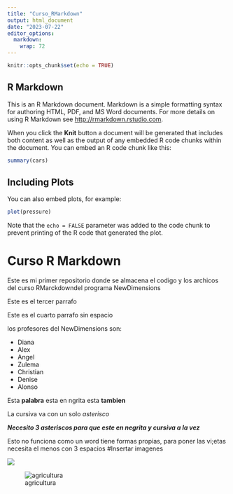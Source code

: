 ```yaml
---
title: "Curso_RMarkdown"
output: html_document
date: "2023-07-22"
editor_options: 
  markdown: 
    wrap: 72
---
```


```r
knitr::opts_chunk$set(echo = TRUE)
```

## R Markdown

This is an R Markdown document. Markdown is a simple formatting syntax
for authoring HTML, PDF, and MS Word documents. For more details on
using R Markdown see <http://rmarkdown.rstudio.com>.

When you click the **Knit** button a document will be generated that
includes both content as well as the output of any embedded R code
chunks within the document. You can embed an R code chunk like this:

```r
summary(cars)
```

## Including Plots

You can also embed plots, for example:

```r
plot(pressure)
```

Note that the `echo = FALSE` parameter was added to the code chunk to
prevent printing of the R code that generated the plot.

# Curso R Markdown

Este es mi primer repositorio donde se almacena el codigo y los archicos
del curso RMarckdowndel programa NewDimensions

Este es el tercer parrafo

Este es el cuarto parrafo sin espacio\

los profesores del NewDimensions son:

-   Diana
-   Alex
-   Angel
-   Zulema
-   Christian
-   Denise
-   Alonso

Esta **palabra** esta en ngrita esta **tambien**

La cursiva va con un solo *asterisco*

***Necesito 3 asteriscos para que este en negrita y cursiva a la vez***

Esto no funciona como un word tiene formas propias, para poner las
vi;etas necesita el menos con 3 espacios #Insertar imagenes

![](imagenes/agricultor.png)

![agricultura](imagenes/agricultura.png)

